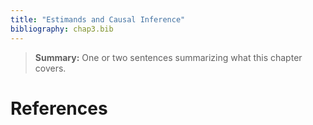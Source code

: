 ```yaml
---
title: "Estimands and Causal Inference"
bibliography: chap3.bib
---
```

> **Summary:** One or two sentences summarizing what this chapter covers.

##

##

# References
